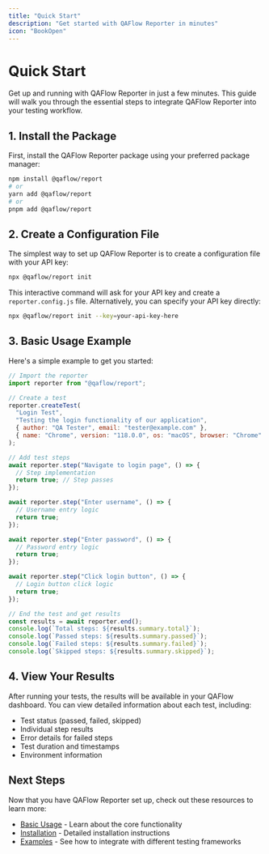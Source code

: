 ```yaml
---
title: "Quick Start"
description: "Get started with QAFlow Reporter in minutes"
icon: "BookOpen"
---
```


# Quick Start

Get up and running with QAFlow Reporter in just a few minutes. This guide will walk you through the essential steps to integrate QAFlow Reporter into your testing workflow.

## 1. Install the Package

First, install the QAFlow Reporter package using your preferred package manager:

```bash
npm install @qaflow/report
# or
yarn add @qaflow/report
# or
pnpm add @qaflow/report
```

## 2. Create a Configuration File

The simplest way to set up QAFlow Reporter is to create a configuration file with your API key:

```bash
npx @qaflow/report init
```

This interactive command will ask for your API key and create a `reporter.config.js` file. Alternatively, you can specify your API key directly:

```bash
npx @qaflow/report init --key=your-api-key-here
```

## 3. Basic Usage Example

Here's a simple example to get you started:

```javascript
// Import the reporter
import reporter from "@qaflow/report";

// Create a test
reporter.createTest(
  "Login Test",
  "Testing the login functionality of our application",
  { author: "QA Tester", email: "tester@example.com" },
  { name: "Chrome", version: "118.0.0", os: "macOS", browser: "Chrome" }
);

// Add test steps
await reporter.step("Navigate to login page", () => {
  // Step implementation
  return true; // Step passes
});

await reporter.step("Enter username", () => {
  // Username entry logic
  return true;
});

await reporter.step("Enter password", () => {
  // Password entry logic
  return true;
});

await reporter.step("Click login button", () => {
  // Login button click logic
  return true;
});

// End the test and get results
const results = await reporter.end();
console.log(`Total steps: ${results.summary.total}`);
console.log(`Passed steps: ${results.summary.passed}`);
console.log(`Failed steps: ${results.summary.failed}`);
console.log(`Skipped steps: ${results.summary.skipped}`);
```

## 4. View Your Results

After running your tests, the results will be available in your QAFlow dashboard. You can view detailed information about each test, including:

- Test status (passed, failed, skipped)
- Individual step results
- Error details for failed steps
- Test duration and timestamps
- Environment information

## Next Steps

Now that you have QAFlow Reporter set up, check out these resources to learn more:

- [Basic Usage](/docs/basic-usage) - Learn about the core functionality
- [Installation](/docs/installation) - Detailed installation instructions
- [Examples](/docs/examples) - See how to integrate with different testing frameworks 